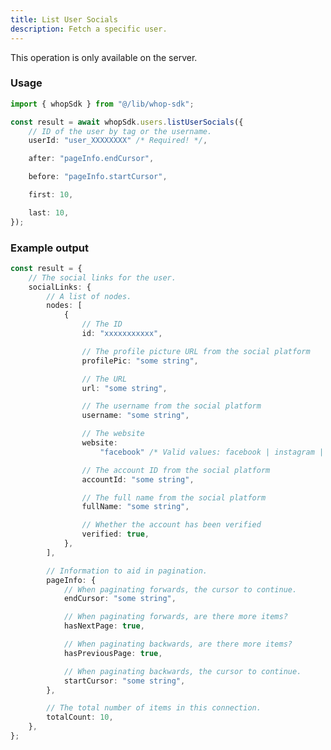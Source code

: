 ```yaml
---
title: List User Socials
description: Fetch a specific user.
---
```

<Note>This operation is only available on the server.</Note>
### Usage

```typescript
import { whopSdk } from "@/lib/whop-sdk";

const result = await whopSdk.users.listUserSocials({
	// ID of the user by tag or the username.
	userId: "user_XXXXXXXX" /* Required! */,

	after: "pageInfo.endCursor",

	before: "pageInfo.startCursor",

	first: 10,

	last: 10,
});

```

### Example output

```typescript
const result = {
	// The social links for the user.
	socialLinks: {
		// A list of nodes.
		nodes: [
			{
				// The ID
				id: "xxxxxxxxxxx",

				// The profile picture URL from the social platform
				profilePic: "some string",

				// The URL
				url: "some string",

				// The username from the social platform
				username: "some string",

				// The website
				website:
					"facebook" /* Valid values: facebook | instagram | linkedin | tiktok | twitch | website | x | youtube */,

				// The account ID from the social platform
				accountId: "some string",

				// The full name from the social platform
				fullName: "some string",

				// Whether the account has been verified
				verified: true,
			},
		],

		// Information to aid in pagination.
		pageInfo: {
			// When paginating forwards, the cursor to continue.
			endCursor: "some string",

			// When paginating forwards, are there more items?
			hasNextPage: true,

			// When paginating backwards, are there more items?
			hasPreviousPage: true,

			// When paginating backwards, the cursor to continue.
			startCursor: "some string",
		},

		// The total number of items in this connection.
		totalCount: 10,
	},
};

```
